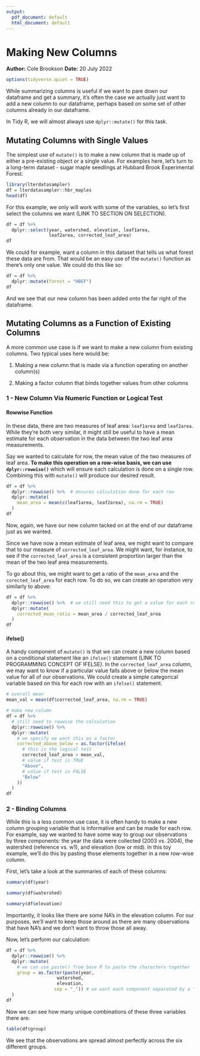 ```yaml
---
output:
  pdf_document: default
  html_document: default
---
```

# Making New Columns
**Author:** Cole Brookson
**Date:** 20 July 2022

```r
options(tidyverse.quiet = TRUE)
```

While summarizing columns is useful if we want to pare down our dataframe and get a summary, it's often the case we actually just want to add a new column to our dataframe, perhaps based on some set of other columns already in our dataframe. 

In Tidy R, we will almost always use `dplyr::mutate()` for this task. 

## Mutating Columns with Single Values

The simplest use of `mutate()` is to make a new column that is made up of either a pre-existing object or a single value. For examples here, let's turn to a long-term dataset - sugar maple seedlings at Hubbard Brook Experimental Forest. 

```r
library(lterdatasampler)
df = lterdatasampler::hbr_maples
head(df)
```
For this example, we only will work with some of the variables, so let's first select the columns we want (LINK TO SECTION ON SELECTION). 

```r
df = df %>% 
  dplyr::select(year, watershed, elevation, leaf1area, 
                leaf2area, corrected_leaf_area)
df
```


We could for example, want a column in this dataset that tells us what forest these data are from. That would be an easy use of the `mutate()` function as there's only one value. We could do this like so:

```r
df = df %>% 
  dplyr::mutate(forest = "HBEF")
df
```

And we see that our new column has been added onto the far right of the dataframe. 

## Mutating Columns as a Function of Existing Columns

A more common use case is if we want to make a new column from existing columns. Two typical uses here would be:

1. Making a new column that is made via a function operating on another column(s)

2. Making a factor column that binds together values from other columns 

### 1 - New Column Via Numeric Function or Logical Test

#### Rowwise Function

In these data, there are two measures of leaf area: `leaf1area` and `leaf2area`. While they're both very similar, it might still be useful to have a mean estimate for each observation in the data between the two leaf area measurements. 

Say we wanted to calculate for row, the mean value of the two measures of leaf area. **To make this operation on a row-wise basis, we can use `dplyr::rowwise()`** which will ensure each calculation is done on a single row. Combining this with `mutate()` will produce our desired result. 

```r
df = df %>% 
  dplyr::rowwise() %>%  # ensures calculation done for each row
  dplyr::mutate(
    mean_area = mean(c(leaf1area, leaf2area), na.rm = TRUE)
  )
df
```

Now, again, we have our new column tacked on at the end of our dataframe just as we wanted. 

Since we have now a mean estimate of leaf area, we might want to compare that to our measure of `corrected_leaf_area`. We might want, for instance, to see if the `corrected_leaf_area` is a consistent proportion larger than the mean of the two leaf area measurements.

To go about this, we might want to get a ratio of the `mean_area` and the `corected_leaf_area` for each row. To do so, we can create an operation very similarly to above: 

```r
df = df %>% 
  dplyr::rowwise() %>%  # we still need this to get a value for each row
  dplyr::mutate(
    corrected_mean_ratio = mean_area / corrected_leaf_area
  )
df
```

#### ifelse()

A handy component of `mutate()` is that we can create a new column based on a conditional statement like an `ifelse()` statement (LINK TO PROGRAMMING CONCEPT OF IFELSE). In the `corrected_leaf_area` column, we may want to know if a particular value falls above or below the mean value for all of our observations. We could create a simple categorical variable based on this for each row with an `ifelse()` statement. 

```r
# overall mean 
mean_val = mean(df$corrected_leaf_area, na.rm = TRUE)

# make new column
df = df %>% 
  # still need to rowwise the calculation
  dplyr::rowwise() %>% 
  dplyr::mutate(
    # we specify we want this as a factor 
    corrected_above_below = as.factor(ifelse(
      # this is the logical test
      corrected_leaf_area > mean_val,
      # value if test is TRUE
      "Above", 
      # value if test is FALSE
      "Below"
    ))
  )
df
```


### 2 - Binding Columns

While this is a less common use case, it is often handy to make a new column grouping variable that is informative and can be made for each row. For example, say we wanted to have some way to group our observations by three components: the year the data were collected (2003 vs. 2004), the watershed (reference vs. w1), and elevation (low or mid). In this toy example, we'll do this by pasting those elements together in a new row-wise column. 

First, let's take a look at the summaries of each of these columns: 
```r
summary(df$year)
```
```r
summary(df$watershed)
```
```r
summary(df$elevation)
```

Importantly, it looks like there are some NA's in the elevation column. For our purposes, we'll want to keep those around as there are many observations that have NA's and we don't want to throw those all away. 

Now, let's perform our calculation: 

```r
df = df %>% 
  dplyr::rowwise() %>% 
  dplyr::mutate(
    # we can use paste() from base R to paste the characters together
    group = as.factor(paste(year, 
                   watershed, 
                   elevation, 
                  sep = "_")) # we want each component separated by a "_"
  )
df
```
Now we can see how many unique combinations of these three variables there are: 
```r
table(df$group)
```

We see that the observations are spread almost perfectly across the six different groups. 
